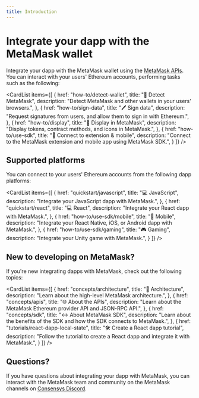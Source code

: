 ```yaml
---
title: Introduction
---
```



# Integrate your dapp with the MetaMask wallet

Integrate your dapp with the MetaMask wallet using the [MetaMask APIs](concepts/apis.md).
You can interact with your users' Ethereum accounts, performing tasks such as the following:

<CardList
  items={[
    {
      href: "how-to/detect-wallet",
      title: "🔎 Detect MetaMask",
      description: "Detect MetaMask and other wallets in your users' browsers.",
    },
    {
      href: "how-to/sign-data",
      title: "🖊️ Sign data",
      description: "Request signatures from users, and allow them to sign in with Ethereum.",
    },
    {
      href: "how-to/display",
      title: "📄 Display in MetaMask",
      description: "Display tokens, contract methods, and icons in MetaMask.",
    },
    {
      href: "how-to/use-sdk",
      title: "📱 Connect to extension & mobile",
      description: "Connect to the MetaMask extension and mobile app using MetaMask SDK.",
    }
  ]}
/>

## Supported platforms

You can connect to your users' Ethereum accounts from the following dapp platforms:

<CardList
  items={[
    {
      href: "quickstart/javascript",
      title: "💻 JavaScript",
      description: "Integrate your JavaScript dapp with MetaMask.",
    },
    {
      href: "quickstart/react",
      title: "💻 React",
      description: "Integrate your React dapp with MetaMask.",
    },
    {
      href: "how-to/use-sdk/mobile",
      title: "📱 Mobile",
      description: "Integrate your React Native, iOS, or Android dapp with MetaMask.",
    },
    {
      href: "how-to/use-sdk/gaming",
      title: "🎮 Gaming",
      description: "Integrate your Unity game with MetaMask.",
    }
  ]}
/>

## New to developing on MetaMask?

If you're new integrating dapps with MetaMask, check out the following topics:

<CardList
  items={[
    {
      href: "concepts/architecture",
      title: "📐 Architecture",
      description: "Learn about the high-level MetaMask architecture.",
    },
    {
      href: "concepts/apis",
      title: "🌐 About the APIs",
      description: "Learn about the MetaMask Ethereum provider API and JSON-RPC API.",
    },
    {
      href: "concepts/sdk",
      title: "↔️ About MetaMask SDK",
      description: "Learn about the benefits of the SDK and how the SDK connects to MetaMask.",
    },
    {
      href: "tutorials/react-dapp-local-state",
      title: "🛠️ Create a React dapp tutorial",
      description: "Follow the tutorial to create a React dapp and integrate it with MetaMask.",
    }
  ]}
/>

## Questions?

If you have questions about integrating your dapp with MetaMask, you can interact with the MetaMask
team and community on the MetaMask channels on [Consensys Discord](https://discord.gg/consensys).
